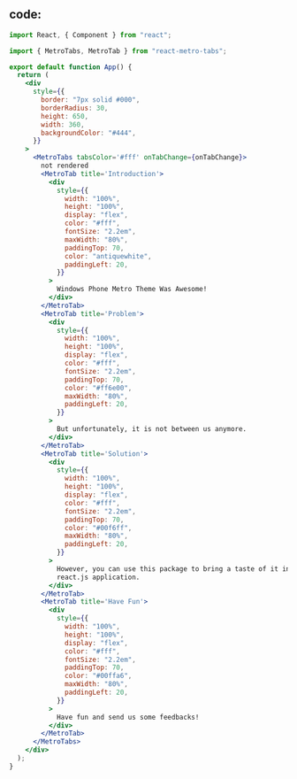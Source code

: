 ## code:

```jsx
import React, { Component } from "react";

import { MetroTabs, MetroTab } from "react-metro-tabs";

export default function App() {
  return (
    <div
      style={{
        border: "7px solid #000",
        borderRadius: 30,
        height: 650,
        width: 360,
        backgroundColor: "#444",
      }}
    >
      <MetroTabs tabsColor='#fff' onTabChange={onTabChange}>
        not rendered
        <MetroTab title='Introduction'>
          <div
            style={{
              width: "100%",
              height: "100%",
              display: "flex",
              color: "#fff",
              fontSize: "2.2em",
              maxWidth: "80%",
              paddingTop: 70,
              color: "antiquewhite",
              paddingLeft: 20,
            }}
          >
            Windows Phone Metro Theme Was Awesome!
          </div>
        </MetroTab>
        <MetroTab title='Problem'>
          <div
            style={{
              width: "100%",
              height: "100%",
              display: "flex",
              color: "#fff",
              fontSize: "2.2em",
              paddingTop: 70,
              color: "#ff6e00",
              maxWidth: "80%",
              paddingLeft: 20,
            }}
          >
            But unfortunately, it is not between us anymore.
          </div>
        </MetroTab>
        <MetroTab title='Solution'>
          <div
            style={{
              width: "100%",
              height: "100%",
              display: "flex",
              color: "#fff",
              fontSize: "2.2em",
              paddingTop: 70,
              color: "#00f6ff",
              maxWidth: "80%",
              paddingLeft: 20,
            }}
          >
            However, you can use this package to bring a taste of it into your
            react.js application.
          </div>
        </MetroTab>
        <MetroTab title='Have Fun'>
          <div
            style={{
              width: "100%",
              height: "100%",
              display: "flex",
              color: "#fff",
              fontSize: "2.2em",
              paddingTop: 70,
              color: "#00ffa6",
              maxWidth: "80%",
              paddingLeft: 20,
            }}
          >
            Have fun and send us some feedbacks!
          </div>
        </MetroTab>
      </MetroTabs>
    </div>
  );
}
```
